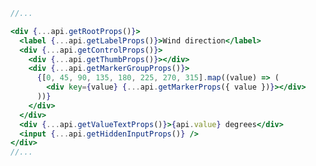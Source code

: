 ```jsx {7-11}
//...

<div {...api.getRootProps()}>
  <label {...api.getLabelProps()}>Wind direction</label>
  <div {...api.getControlProps()}>
    <div {...api.getThumbProps()}></div>
    <div {...api.getMarkerGroupProps()}>
      {[0, 45, 90, 135, 180, 225, 270, 315].map((value) => (
        <div key={value} {...api.getMarkerProps({ value })}></div>
      ))}
    </div>
  </div>
  <div {...api.getValueTextProps()}>{api.value} degrees</div>
  <input {...api.getHiddenInputProps()} />
</div>
//...
```

